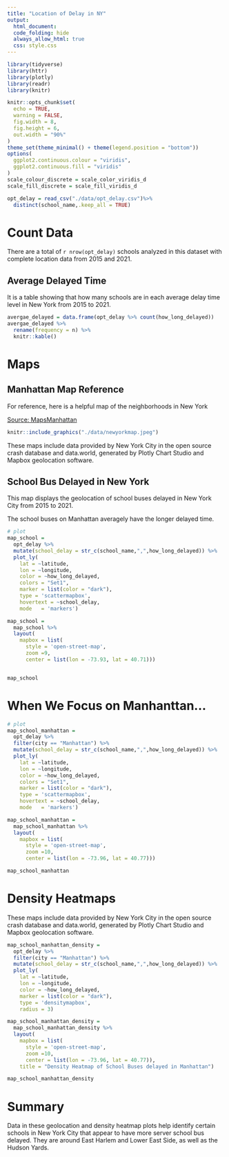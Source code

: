 ```yaml
---
title: "Location of Delay in NY"
output: 
  html_document:
  code_folding: hide
  always_allow_html: true
  css: style.css
---
```

  
```r
library(tidyverse)
library(httr)
library(plotly)
library(readr)
library(knitr)

knitr::opts_chunk$set(
  echo = TRUE,
  warning = FALSE,
  fig.width = 8, 
  fig.height = 6,
  out.width = "90%"
)
theme_set(theme_minimal() + theme(legend.position = "bottom"))
options(
  ggplot2.continuous.colour = "viridis",
  ggplot2.continuous.fill = "viridis"
)
scale_colour_discrete = scale_color_viridis_d
scale_fill_discrete = scale_fill_viridis_d

```

```r
opt_delay = read_csv("./data/opt_delay.csv")%>%
  distinct(school_name,.keep_all = TRUE) 
```

# Count Data

There are a total of `r nrow(opt_delay)` schools analyzed in this dataset with complete location data from 2015 and 2021.  

## Average Delayed Time

It is a table showing that how many schools are in each average delay time level in New York from 2015 to 2021. 
```r
avergae_delayed = data.frame(opt_delay %>% count(how_long_delayed))
avergae_delayed %>% 
  rename(frequency = n) %>%
  knitr::kable()
```


# Maps

## Manhattan Map Reference

For reference, here is a helpful map of the neighborhoods in New York

[Source:  MapsManhattan](https://jennisparks.com/hand-drawn-map-of-new-york)


```r
knitr::include_graphics("./data/newyorkmap.jpeg")
```

These maps include data provided by New York City in the open source crash database and data.world, generated by Plotly Chart Studio and Mapbox geolocation software.

## School Bus Delayed in New York

This map displays the geolocation of school buses delayed in New York City from 2015 to 2021. 

The school buses on Manhattan averagely have the longer delayed time.

```r
# plot
map_school = 
  opt_delay %>%
  mutate(school_delay = str_c(school_name,",",how_long_delayed)) %>%
  plot_ly(
    lat = ~latitude,
    lon = ~longitude,
    color = ~how_long_delayed,
    colors = "Set1",
    marker = list(color = "dark"),
    type = 'scattermapbox',
    hovertext = ~school_delay,
    mode   = 'markers')

map_school = 
  map_school %>% 
  layout(
    mapbox = list(
      style = 'open-street-map',
      zoom =9,
      center = list(lon = -73.93, lat = 40.71))) 


map_school 
```

# When We Focus on Manhanttan...

```r
# plot
map_school_manhattan = 
  opt_delay %>%
  filter(city == "Manhattan") %>%
  mutate(school_delay = str_c(school_name,",",how_long_delayed)) %>%
  plot_ly(
    lat = ~latitude,
    lon = ~longitude,
    color = ~how_long_delayed,
    colors = "Set1",
    marker = list(color = "dark"),
    type = 'scattermapbox',
    hovertext = ~school_delay,
    mode   = 'markers')

map_school_manhattan = 
  map_school_manhattan %>% 
  layout(
    mapbox = list(
      style = 'open-street-map',
      zoom =10,
      center = list(lon = -73.96, lat = 40.77))) 

map_school_manhattan 
```

# Density Heatmaps

These maps include data provided by New York City in the open source crash database and data.world, generated by Plotly Chart Studio and Mapbox geolocation software.

```r
map_school_manhattan_density = 
  opt_delay %>%
  filter(city == "Manhattan") %>%
  mutate(school_delay = str_c(school_name,",",how_long_delayed)) %>%
  plot_ly(
    lat = ~latitude,
    lon = ~longitude,
    color = ~how_long_delayed,
    marker = list(color = "dark"),
    type = 'densitymapbox',
    radius = 3)

map_school_manhattan_density = 
  map_school_manhattan_density %>% 
  layout(
    mapbox = list(
      style = 'open-street-map',
      zoom =10,
      center = list(lon = -73.96, lat = 40.77)),
    title = "Density Heatmap of School Buses delayed in Manhattan")

map_school_manhattan_density

```

# Summary

Data in these geolocation and density heatmap plots help identify certain schools in New York City that appear to have more server school bus delayed. They are around East Harlem and Lower East Side, as well as the Hudson Yards. 


